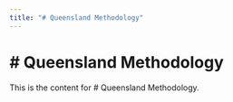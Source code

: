 ```yaml
---
title: "# Queensland Methodology"
---
```


# # Queensland Methodology

This is the content for # Queensland Methodology.
